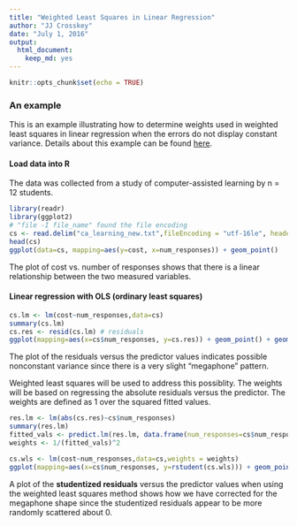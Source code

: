```yaml
---
title: "Weighted Least Squares in Linear Regression"
author: "JJ Crosskey"
date: "July 1, 2016"
output: 
  html_document: 
    keep_md: yes
---
```


```r
knitr::opts_chunk$set(echo = TRUE)
```

### An example

This is an example illustrating how to determine weights used in weighted least squares in linear regression when the errors do not display constant variance. Details about this example can be found [here](https://onlinecourses.science.psu.edu/stat501/node/397).

#### Load data into R
The data was collected from a study of computer-assisted learning by n = 12 students.

```r
library(readr)
library(ggplot2)
# "file -I file_name" found the file encoding
cs <- read.delim("ca_learning_new.txt",fileEncoding = "utf-16le", header=TRUE)
head(cs)
ggplot(data=cs, mapping=aes(y=cost, x=num_responses)) + geom_point()
```

The plot of cost vs. number of responses shows that there is a linear relationship between the two measured variables.

#### Linear regression with OLS (ordinary least squares)
``` r
cs.lm <- lm(cost~num_responses,data=cs)
summary(cs.lm)
cs.res <- resid(cs.lm) # residuals
ggplot(mapping=aes(x=cs$num_responses, y=cs.res)) + geom_point() + geom_hline(yintercept = 0)+ ggtitle("Residuals against predictors - OLS") + xlab("num_responses") + ylab("residuals")
```

The plot of the residuals versus the predictor values indicates possible nonconstant variance since there is a very slight "megaphone" pattern.

Weighted least squares will be used to address this possiblity. The weights will be based on regressing the absolute residuals versus the predictor. The weights are defined as 1 over the squared fitted values.

```r
res.lm <- lm(abs(cs.res)~cs$num_responses)
summary(res.lm)
fitted_vals <- predict.lm(res.lm, data.frame(num_responses=cs$num_responses))
weights <- 1/(fitted_vals)^2
```

```r
cs.wls <- lm(cost~num_responses,data=cs,weights = weights)
ggplot(mapping=aes(x=cs$num_responses, y=rstudent(cs.wls))) + geom_point() + geom_hline(yintercept = 0)+ ggtitle("Studentized Residuals vs predictors - WLS") + xlab("num_responses") + ylab("residuals")
```

A plot of the **studentized residuals** versus the predictor values when using the weighted least squares method shows how we have corrected for the megaphone shape since the studentized residuals appear to be more randomly scattered about 0.